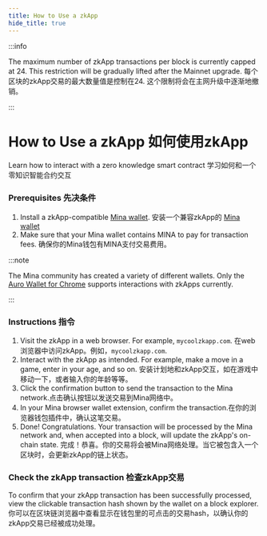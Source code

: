 ```yaml
---
title: How to Use a zkApp
hide_title: true
---
```



:::info

The maximum number of zkApp transactions per block is currently capped at 24. This restriction will be gradually lifted after the Mainnet upgrade.
每个区块的zkApp交易的最大数量值是控制在24. 这个限制将会在主网升级中逐渐地撤销。

:::

# How to Use a zkApp 如何使用zkApp

<Subhead>Learn how to interact with a zero knowledge smart contract 学习如何和一个零知识智能合约交互</Subhead>


### Prerequisites 先决条件

1. Install a zkApp-compatible [Mina wallet](../using-mina/install-a-wallet). 安装一个兼容zkApp的 [Mina wallet](../using-mina/install-a-wallet)
2. Make sure that your Mina wallet contains MINA to pay for transaction fees. 确保你的Mina钱包有MINA支付交易费用。

:::note

The Mina community has created a variety of different wallets. Only the [Auro Wallet for Chrome](https://www.aurowallet.com) supports interactions with zkApps currently.	

:::

### Instructions 指令

1. Visit the zkApp in a web browser. For example, `mycoolzkapp.com`. 在web浏览器中访问zkApp。例如，`mycoolzkapp.com`.
2. Interact with the zkApp as intended. For example, make a move in a game, enter in your age, and so on. 安装计划地和zkApp交互，如在游戏中移动一下，或者输入你的年龄等等。
3. Click the confirmation button to send the transaction to the Mina network.点击确认按钮以发送交易到Mina网络中。
4. In your Mina browser wallet extension, confirm the transaction.在你的浏览器钱包插件中，确认这笔交易。
5. Done! Congratulations. Your transaction will be processed by the Mina network and, when accepted into a block, will update the zkApp's on-chain state. 完成！恭喜。你的交易将会被Mina网络处理。当它被包含入一个区块时，会更新zkApp的链上状态。


### Check the zkApp transaction 检查zkApp交易

To confirm that your zkApp transaction has been successfully processed, view the clickable transaction hash shown by the wallet on a block explorer.
你可以在区块链浏览器中查看显示在钱包里的可点击的交易hash，以确认你的zkApp交易已经被成功处理。
